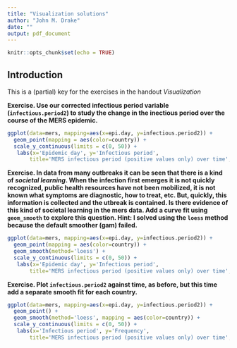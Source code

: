 ```yaml
---
title: "Visualization solutions"
author: "John M. Drake"
date: ""
output: pdf_document
---
```


```r
knitr::opts_chunk$set(echo = TRUE)
```

## Introduction

This is a (partial) key for the exercises in the handout *Visualization*

**Exercise. Use our corrected infectious period variable (`infectious.period2`) to study the change in the inectious period over the course of the MERS epidemic.**

```r
ggplot(data=mers, mapping=aes(x=epi.day, y=infectious.period2)) + 
  geom_point(mapping = aes(color=country)) +
  scale_y_continuous(limits = c(0, 50)) +
   labs(x='Epidemic day', y='Infectious period',
       title='MERS infectious period (positive values only) over time', caption="Data from: https://github.com/rambaut/MERS-Cases/blob/gh-pages/data/cases.csv")
```


**Exercise. In data from many outbreaks it can be seen that there is a kind of *societal learning*. When the infection first emerges it is not quickly recognized, public health resources have not been mobilized, it is not known what symptoms are diagnostic, how to treat, etc. But, quickly, this information is collected and the utbreak is contained. Is there evidence of this kind of societal learning in the mers data. Add a curve fit using `geom_smooth` to explore this question. Hint: I solved using the `loess` method because the default smoother (gam) failed.**

```r
ggplot(data=mers, mapping=aes(x=epi.day, y=infectious.period2)) + 
  geom_point(mapping = aes(color=country)) +
  geom_smooth(method='loess') +
  scale_y_continuous(limits = c(0, 50)) +
   labs(x='Epidemic day', y='Infectious period',
       title='MERS infectious period (positive values only) over time', caption="Data from: https://github.com/rambaut/MERS-Cases/blob/gh-pages/data/cases.csv")
```

**Exercise. Plot `infectious.period2` against time, as before, but this time add a separate smooth fit for each country.**

```r
ggplot(data=mers, mapping=aes(x=epi.day, y=infectious.period2)) + 
  geom_point() +
  geom_smooth(method='loess', mapping = aes(color=country)) +
  scale_y_continuous(limits = c(0, 50)) +
   labs(x='Infectious period', y='Frequency',
       title='MERS infectious period (positive values only) over time', caption="Data from: https://github.com/rambaut/MERS-Cases/blob/gh-pages/data/cases.csv")
```

